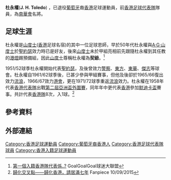 {{Infobox football biography
| name        = 杜永權 <br> J. H. Toledo
| image       = 
| fullname    = 杜永權
| height      = 
| nickname    = 
| birth_date  = 
| birth_place = {{flagicon|POR}} [[葡萄牙|葡萄牙]]
| currentclub = 已退役
| clubnumber  = 
| position    = [[右後衛|右後衛]]、[[中堅|中堅]]
| youthyears  = 
| youthclubs  = 
| years1 = 1951–1955
| clubs1 = [[File:Flag_of_Hong_Kong_1876.svg|25px]] [[獄吏足球隊|獄吏]]
| caps1  = 
| goals1 = 
| years2 = 1955–1956
| clubs2 = [[File:Flag_of_Hong_Kong_1876.svg|25px]] [[警察足球隊|警察]]
| caps2  = 
| goals2 = 
| years3 = 1955–1956
| clubs3 = [[File:Flag_of_Hong_Kong_1876.svg|25px]] [[傑志體育會|傑志]]
| caps3  = 
| goals3 = 
| years4 = 1956–1957
| clubs4 = [[File:Flag_of_Hong_Kong_1876.svg|25px]] [[東方足球隊|東方]]
| caps4  = 
| goals4 = 
| years5 = 1957–1958
| clubs5 = [[File:Flag_of_Hong_Kong_1876.svg|25px]] [[東華體育會|東華]]
| caps5  = 
| goals5 = 
| years6 = 1958–1959
| clubs6 = [[File:Flag_of_Hong_Kong_1876.svg|25px]] [[傑志體育會|傑志]]
| caps6  = 
| goals6 = 
| years7 = 1959–1960
| clubs7 = [[File:Flag_of_Hong_Kong_(1959-1997).svg|25px]] [[東華體育會|東華]]
| caps7  = 
| goals7 = 
| years8 = 1960–1962
| clubs8 = [[File:Flag_of_Hong_Kong_(1959-1997).svg|25px]] [[警察足球隊|警察]]
| caps8  = 
| goals8 = 
| years9 = 1965–1966
| clubs9 = [[File:Flag_of_Hong_Kong_(1959-1997).svg|25px]] [[香港流浪足球會|流浪]]
| caps9  = 
| goals9 = 
| years10 =  1966–1967
| clubs10 = [[File:Flag_of_Hong_Kong_(1959-1997).svg|25px]] [[香港足球會|港會]]
| caps10  = 
| goals10 = 
| years11 =  1971–1972
| clubs11 = [[File:Flag_of_Hong_Kong_(1959-1997).svg|25px]] [[香港流浪足球會|流浪]]
| caps11  = 
| goals11 = 
| nationalyears1 = 1958–1959
| nationalteam1  = [[File:Flag_of_Hong_Kong_1876.svg|25px]] [[香港足球代表隊|香港]]
| nationalcaps1  = 8
| nationalgoals1 = 1
| manageryears1 = 
| managerclubs1 = [[File:Flag_of_Hong_Kong_(1959-1997).svg|25px]] [[香港電燈|香港電燈]]
| pcupdate = 
| ntupdate = 
}}

'''杜永權'''('''J. H. Toledo''') ，已退役[[葡萄牙|葡萄牙]]裔[[香港|香港]]足球運動員，前[[香港足球代表隊|香港足球代表隊]]隊員，為[[南華足球隊|南華會]]名將。

==足球生涯==
杜永權是[[山度士_(足球運動員)|山度士]]([[香港|香港]]足球名宿)的其中一位足球恩師，早於50年代杜永權與[[A·G·山度士|A·G·山度士]]於[[聖約瑟足球會|聖約瑟]]效力時已是好友，後來[[山度士_(足球運動員)|山度士]]未於甲組亮相前先跟隨杜永權到其任教的[[港燈|港燈]]踢預備組，因此[[山度士_(足球運動員)|山度士]]尊稱杜永權為'''契爺'''。<ref>[http://www.goalgoalgoal.com/archiver/tid-287895.html 第一個入籍香港隊代表係..?] {{Wayback|url=http://www.goalgoalgoal.com/archiver/tid-287895.html |date=20170112160205 }} GoalGoalGoal球迷大聯盟</ref>

1951/52球季杜永權開始代表[[聖約瑟足球會|聖約瑟]]，及後曾效力[[警察足球隊|警察]]、[[東方足球隊|東方]]、[[東華體育會|東華]]、[[傑志體育會|傑志]]等球會。杜永權自1961/62球季後，已甚少參與甲組賽事，但他及後卻於1965/66復出效力[[香港流浪足球會|流浪]]，1966/67效力[[香港足球會|港會]]，更在1971/72球季重返[[香港流浪足球會|流浪]]效力。杜永權在1958年代表[[香港足球代表隊|香港代表隊]]出戰[[1960年亞洲盃足球賽|第二屆亞洲盃外圍賽]]，同年年中更代表[[香港足球代表隊|香港]]參加[[默迪卡杯足球賽|默迪卡盃]]賽事。共計代表[[香港足球代表隊|香港隊]]8次，入1球。<ref>[http://football.fanpiece.com/trashtalking-soccer/%E6%AD%B8%E5%8C%96%E4%BA%A4%E5%8F%89%E9%BB%9E-%E6%AD%B8%E5%8C%96%E9%A6%99%E6%B8%AF-%E8%AB%8B%E5%B1%85%E6%BB%BF%E4%B8%83%E5%B9%B4-c1170630.html 歸化交叉點——歸化香港，請居滿七年] {{Wayback|url=http://football.fanpiece.com/trashtalking-soccer/%E6%AD%B8%E5%8C%96%E4%BA%A4%E5%8F%89%E9%BB%9E-%E6%AD%B8%E5%8C%96%E9%A6%99%E6%B8%AF-%E8%AB%8B%E5%B1%85%E6%BB%BF%E4%B8%83%E5%B9%B4-c1170630.html |date=20170112160653 }} Fanpiece 10/09/2015</ref>

==參考資料==
{{reflist}}

==外部連結==

{{DEFAULTSORT:Toledo, J. H.}}
[[Category:香港足球運動員|Category:香港足球運動員]]
[[Category:葡萄牙裔香港人|Category:葡萄牙裔香港人]]
[[Category:香港足球代表隊球員|Category:香港足球代表隊球員]]
[[Category:香港入籍足球運動員|Category:香港入籍足球運動員]]